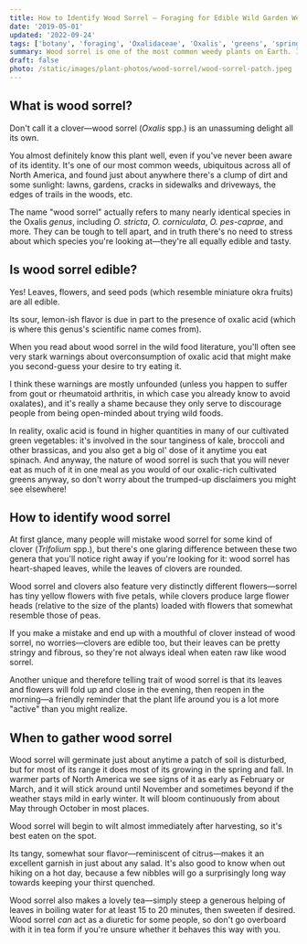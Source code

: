 ```yaml
---
title: How to Identify Wood Sorrel — Foraging for Edible Wild Garden Weeds
date: '2019-05-01'
updated: '2022-09-24'
tags: ['botany', 'foraging', 'Oxalidaceae', 'Oxalis', 'greens', 'spring', 'fall']
summary: Wood sorrel is one of the most common weedy plants on Earth. It's also a delightfully tart and tasty herb.
draft: false
photo: /static/images/plant-photos/wood-sorrel/wood-sorrel-patch.jpeg
---
```



<div className="rounded-lg bg-gray-100 p-4 dark:bg-gray-800">
  <TOCInline toc={props.toc} toHeading={3} asDisclosure />
</div>

## What is wood sorrel?

Don't call it a clover—wood sorrel (_Oxalis_ spp.) is an unassuming delight all its own.

You almost definitely know this plant well, even if you've never been aware of its identity.
It's one of our most common weeds, ubiquitous across all of North America, and found just about anywhere there's a clump of dirt and some sunlight: lawns, gardens, cracks in sidewalks and driveways, the edges of trails in the woods, etc.

The name "wood sorrel" actually refers to many nearly identical species in the Oxalis _genus_, including _O. stricta_, _O. corniculata_, _O. pes-caprae_, and more.
They can be tough to tell apart, and in truth there's no need to stress about which species you're looking at—they're all equally edible and tasty.

<Photo
  photo="/static/images/plant-photos/wood-sorrel/wood-sorrel-greens.jpeg"
  desc="Oxalis pes-caprae, an especially large species known as sour grass that's invasive on the west coast of North America."
/>

## Is wood sorrel edible?

Yes! Leaves, flowers, and seed pods (which resemble miniature okra fruits) are all edible.

Its sour, lemon-ish flavor is due in part to the presence of oxalic acid (which is where this genus's scientific name comes from).

When you read about wood sorrel in the wild food literature, you'll often see very stark warnings about overconsumption of oxalic acid that might make you second-guess your desire to try eating it.

I think these warnings are mostly unfounded (unless you happen to suffer from gout or rheumatoid arthritis, in which case you already know to avoid oxalates), and it's really a shame because they only serve to discourage people from being open-minded about trying wild foods.

In reality, oxalic acid is found in higher quantities in many of our cultivated green vegetables: it's involved in the sour tanginess of kale, broccoli and other brassicas, and you also get a big ol' dose of it anytime you eat spinach.
And anyway, the nature of wood sorrel is such that you will never eat as much of it in one meal as you would of our oxalic-rich cultivated greens anyway, so don't worry about the trumped-up disclaimers you might see elsewhere!

## How to identify wood sorrel

At first glance, many people will mistake wood sorrel for some kind of clover (_Trifolium_ spp.), but there's one glaring difference between these two genera that you'll notice right away if you're looking for it: wood sorrel has heart-shaped leaves, while the leaves of clovers are rounded.

<Photo
  photo="/static/images/plant-photos/wood-sorrel/wood-sorrel-clover.jpeg"
  desc="Clover left, wood sorrel right. If they're tough to tell apart, rest assured that they're both edible."
/>

Wood sorrel and clovers also feature very distinctly different flowers—sorrel has tiny yellow flowers with five petals, while clovers produce large flower heads (relative to the size of the plants) loaded with flowers that somewhat resemble those of peas.

If you make a mistake and end up with a mouthful of clover instead of wood sorrel, no worries—clovers are edible too, but their leaves can be pretty stringy and fibrous, so they're not always ideal when eaten raw like wood sorrel.

Another unique and therefore telling trait of wood sorrel is that its leaves and flowers will fold up and close in the evening, then reopen in the morning—a friendly reminder that the plant life around you is a lot more "active" than you might realize.

<Photo
  photo="/static/images/plant-photos/wood-sorrel/wood-sorrel-flower.jpeg"
  desc="Wood sorrel flowers are typically yellow or white. These sour grass flowers are particular large and vivid."
/>

## When to gather wood sorrel

Wood sorrel will germinate just about anytime a patch of soil is disturbed, but for most of its range it does most of its growing in the spring and fall.
In warmer parts of North America we see signs of it as early as February or March, and it will stick around until November and sometimes beyond if the weather stays mild in early winter.
It will bloom continuously from about May through October in most places.

Wood sorrel will begin to wilt almost immediately after harvesting, so it's best eaten on the spot.

Its tangy, somewhat sour flavor—reminiscent of citrus—makes it an excellent garnish in just about any salad.
It's also good to know when out hiking on a hot day, because a few nibbles will go a surprisingly long way towards keeping your thirst quenched.

Wood sorrel also makes a lovely tea—simply steep a generous helping of leaves in boiling water for at least 15 to 20 minutes, then sweeten if desired.
Wood sorrel _can_ act as a diuretic for some people, so don't go overboard with it in tea form if you're unsure whether it behaves this way with you.

<IntroCTA />
